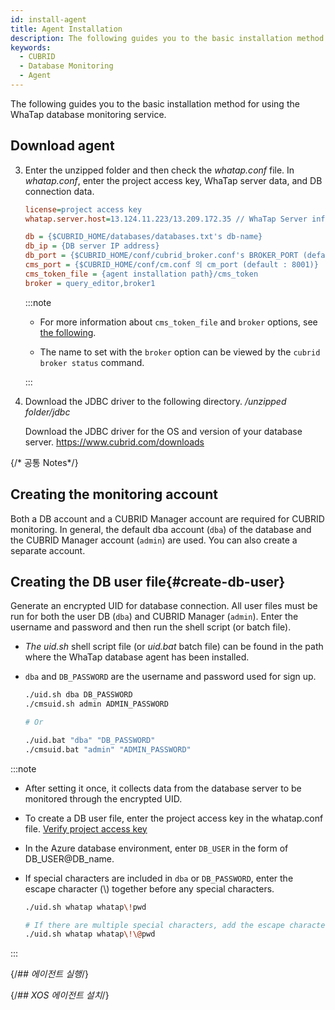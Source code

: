 ```yaml
---
id: install-agent
title: Agent Installation
description: The following guides you to the basic installation method for using the WhaTap database monitoring service.
keywords:
  - CUBRID
  - Database Monitoring
  - Agent
---
```



The following guides you to the basic installation method for using the WhaTap database monitoring service.


<Agentsignupguide />

<Youtube ko='e_UpCgapfQY' en='MIo3HRIOt8M' ja='MIo3HRIOt8M' />


<Createprojectv2 />


<Accesskey />

## Download agent


<Dbinstallagentsteps />

3. Enter the unzipped folder and then check the *whatap.conf* file. In *whatap.conf*, enter the project access key, WhaTap server data, and DB connection data.

   ```ini title='whatap.conf'
   license=project access key
   whatap.server.host=13.124.11.223/13.209.172.35 // WhaTap Server info

   db = {$CUBRID_HOME/databases/databases.txt's db-name}
   db_ip = {DB server IP address}
   db_port = {$CUBRID_HOME/conf/cubrid_broker.conf's BROKER_PORT (default : 33000)}
   cms_port = {$CUBRID_HOME/conf/cm.conf 의 cm_port (default : 8001)}
   cms_token_file = {agent installation path}/cms_token
   broker = query_editor,broker1
   ```

   :::note

   - For more information about `cms_token_file` and `broker` options, see [the following](agent-dbx-settings#cubrid).

   - The name to set with the `broker` option can be viewed by the `cubrid broker status` command.

   :::

4. Download the JDBC driver to the following directory. */unzipped folder/jdbc*

   Download the JDBC driver for the OS and version of your database server. https://www.cubrid.com/downloads

{/* 공통 Notes*/}

<Dbinstallagentcommonnotes />

## Creating the monitoring account

Both a DB account and a CUBRID Manager account are required for CUBRID monitoring. In general, the default dba account (`dba`) of the database and the CUBRID Manager account (`admin`) are used. You can also create a separate account.

## Creating the DB user file{#create-db-user}

Generate an encrypted UID for database connection. All user files must be run for both the user DB (`dba`) and CUBRID Manager (`admin`). Enter the username and password and then run the shell script (or batch file). 

- *The uid.sh* shell script file (or *uid.bat* batch file) can be found in the path where the WhaTap database agent has been installed.

- `dba` and `DB_PASSWORD` are the username and password used for sign up.

  ```bash title='uid.sh | uid.bat'
  ./uid.sh dba DB_PASSWORD
  ./cmsuid.sh admin ADMIN_PASSWORD

  # Or

  ./uid.bat "dba" "DB_PASSWORD"
  ./cmsuid.bat "admin" "ADMIN_PASSWORD"
  ```

:::note

- After setting it once, it collects data from the database server to be monitored through the encrypted UID.
- To create a DB user file, enter the project access key in the whatap.conf file. [Verify project access key](#check-accesskey)
- In the Azure database environment, enter `DB_USER` in the form of DB_USER@DB_name.
- If special characters are included in `dba` or `DB_PASSWORD`, enter the escape character (\\) together before any special characters.

  ```bash title='Example'
  ./uid.sh whatap whatap\!pwd

  # If there are multiple special characters, add the escape character(\) for each.
  ./uid.sh whatap whatap\!\@pwd
  ```

:::

{/*## 에이전트 실행*/}

<Dbrunagent />

{/*## XOS 에이전트 설치*/}

<Dbinstallxosagent />
